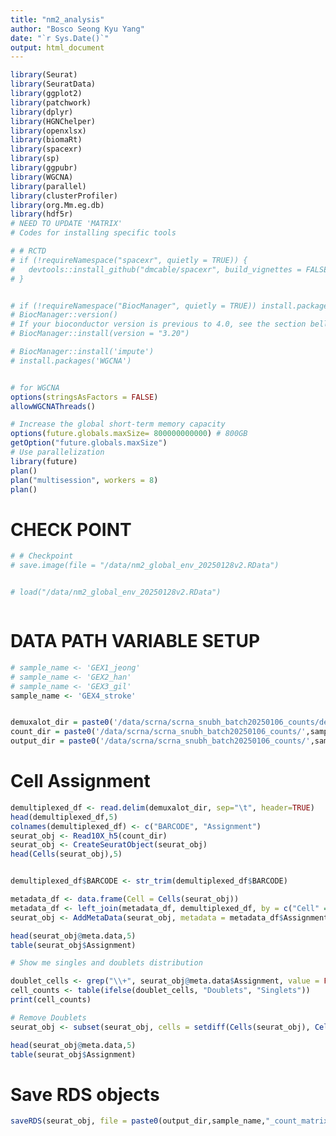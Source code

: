 ```yaml
---
title: "nm2_analysis"
author: "Bosco Seong Kyu Yang"
date: "`r Sys.Date()`"
output: html_document
---
```


```r

library(Seurat)
library(SeuratData)
library(ggplot2)
library(patchwork)
library(dplyr)
library(HGNChelper)
library(openxlsx)
library(biomaRt)
library(spacexr)
library(sp)
library(ggpubr)
library(WGCNA)
library(parallel)
library(clusterProfiler)
library(org.Mm.eg.db)
library(hdf5r)
# NEED TO UPDATE 'MATRIX'
# Codes for installing specific tools

# # RCTD
# if (!requireNamespace("spacexr", quietly = TRUE)) {
#   devtools::install_github("dmcable/spacexr", build_vignettes = FALSE)
# }


# if (!requireNamespace("BiocManager", quietly = TRUE)) install.packages("BiocManager")
# BiocManager::version()
# If your bioconductor version is previous to 4.0, see the section bellow
# BiocManager::install(version = "3.20")

# BiocManager::install('impute')
# install.packages('WGCNA')


# for WGCNA
options(stringsAsFactors = FALSE)
allowWGCNAThreads()

# Increase the global short-term memory capacity
options(future.globals.maxSize= 800000000000) # 800GB
getOption("future.globals.maxSize")
# Use parallelization
library(future)
plan()
plan("multisession", workers = 8)
plan()
```

# CHECK POINT
```r
# # Checkpoint 
# save.image(file = "/data/nm2_global_env_20250128v2.RData")


# load("/data/nm2_global_env_20250128v2.RData")



```

# DATA PATH VARIABLE SETUP 
```r
# sample_name <- 'GEX1_jeong'
# sample_name <- 'GEX2_han'
# sample_name <- 'GEX3_gil'
sample_name <- 'GEX4_stroke'


demuxalot_dir = paste0('/data/scrna/scrna_snubh_batch20250106_counts/demuxafy/demuxalot/',sample_name,'_assignments_refined.tsv.gz')
count_dir = paste0('/data/scrna/scrna_snubh_batch20250106_counts/',sample_name,'/outs/filtered_feature_bc_matrix.h5')
output_dir = paste0('/data/scrna/scrna_snubh_batch20250106_counts/',sample_name,'/')

```

# Cell Assignment
```r

demultiplexed_df <- read.delim(demuxalot_dir, sep="\t", header=TRUE)
head(demultiplexed_df,5)
colnames(demultiplexed_df) <- c("BARCODE", "Assignment")
seurat_obj <- Read10X_h5(count_dir)
seurat_obj <- CreateSeuratObject(seurat_obj)
head(Cells(seurat_obj),5)


demultiplexed_df$BARCODE <- str_trim(demultiplexed_df$BARCODE)

metadata_df <- data.frame(Cell = Cells(seurat_obj))
metadata_df <- left_join(metadata_df, demultiplexed_df, by = c("Cell" = "BARCODE"))
seurat_obj <- AddMetaData(seurat_obj, metadata = metadata_df$Assignment, col.name = "Assignment")

head(seurat_obj@meta.data,5)
table(seurat_obj$Assignment)

# Show me singles and doublets distribution

doublet_cells <- grep("\\+", seurat_obj@meta.data$Assignment, value = FALSE)
cell_counts <- table(ifelse(doublet_cells, "Doublets", "Singlets"))
print(cell_counts)

# Remove Doublets
seurat_obj <- subset(seurat_obj, cells = setdiff(Cells(seurat_obj), Cells(seurat_obj)[doublet_cells]))

head(seurat_obj@meta.data,5)
table(seurat_obj$Assignment)

```

# Save RDS objects
```r
saveRDS(seurat_obj, file = paste0(output_dir,sample_name,"_count_matrix_cell_assigned_matrix.rds"))


```
